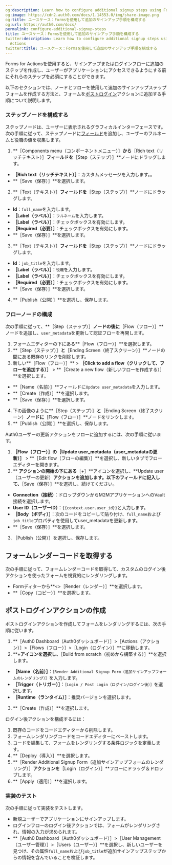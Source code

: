 ```yaml
---
og:description: Learn how to configure additional signup steps using Forms for Actions
og:image: https://cdn2.auth0.com/docs/1.14553.0/img/share-image.png
og:title: ユースケース：Formsを使用して追加のサインアップ手順を構成する
og:url: https://auth0.com/docs/
permalink: configure-additional-signup-steps
title: ユースケース：Formsを使用して追加のサインアップ手順を構成する
twitter:description: Learn how to configure additional signup steps using Forms for
  Actions
twitter:title: ユースケース：Formsを使用して追加のサインアップ手順を構成する
---
```


Forms for Actionsを使用すると、サインアップまたはログインフローに追加のステップを作成し、ユーザーがアプリケーションにアクセスできるようにする前にそれらのステップを必須にすることができます。

以下のセクションでは、ノードとフローを使用して追加のサインアップステップフォームを作成する方法と、フォームを[ポストログイン](/signup-and-login-triggers/login-trigger)アクションに追加する手順について説明します。


### ステップノードを構成する

ステップノードは、ユーザーに表示されるグラフィカルインターフェースです。次の手順に従って、ステップノードに[フィールド](/nodes-and-components)を追加し、ユーザーのフルネームと役職の値を収集します。

1. **［Components menu（コンポーネントメニュー）］**から**［Rich text（リッチテキスト）］**フィールドを**［Step（ステップ）］**ノードにドラッグします。

* **［Rich text（リッチテキスト）］**：カスタムメッセージを入力します。。
* **［Save（保存）］**を選択します。
2. **［Text（テキスト）］**フィールドを**［Step（ステップ）］**ノードにドラッグします。

* **Id**：`full_name`を入力します。
* **［Label（ラベル）］**：`フルネーム`を入力します。
* **［Label（ラベル）］**：チェックボックスを有効にします。
* **［Required（必要）］**：チェックボックスを有効にします。
* **［Save（保存）］**を選択します。
3. **［Text（テキスト）］**フィールドを**［Step（ステップ）］**ノードにドラッグします。

* **Id**：`job_title`を入力します。
* **［Label（ラベル）］**：`役職`を入力します。
* **［Label（ラベル）］**：チェックボックスを有効にします。
* **［Required（必要）］**：チェックボックスを有効にします。
* **［Save（保存）］**を選択します。
4. **［Publish（公開）］**を選択し、保存します。

### **フローノードの構成**

次の手順に従って、**［Step（ステップ）］**ノードの後に​​**［Flow（フロー）］**ノードを追加し、`user_metadata`を更新して認証フローを再開します。

1. フォームエディターの下にある**［Flow（フロー）］**を選択します。
2. **［Step（ステップ）］**と**［Ending Screen（終了スクリーン）］**ノードの間にある既存のリンクを削除します。
3. 新しい**［Flow（フロー）］** > **［Click to add a flow（クリックして、フローを追加する）］** > **［Create a new flow（新しいフローを作成する）］**を選択します。

* **［Name（名前）］**フィールドに`Update user_metadata`を入力します。
* **［Create（作成）］**を選択します。
* **［Save（保存）］**を選択します。
4. 下の画像のように**［Step（ステップ）］**と**［Ending Screen（終了スクリーン）**ノードに**［Flow（フロー）］**ノードをリンクします。
5. **［Publish（公開）］**を選択し、保存します。

Auth0ユーザーの更新アクションをフローに追加するには、次の手順に従います。

1. **［Flow（フロー）］**の**［Update user_metadata（user_metadataの更新）］** > **［Edit flow（フローの編集）］**を選択し、新しいタブでフローエディターを開きます。
2. ** **アクションの開始の下にある**［+］**アイコンを選択し、**Update user（ユーザーの更新）**アクションを追加します。以下のフィールドに記入して、**［Save（保存）］**を選択し、続けてください。

* **Connection（接続）**：ドロップダウンからM2MアプリケーションへのVault接続を選択します。
* **User ID（ユーザーID）**：`{{context.user.user_id}}`と入力します。
* **［Body（ボディ）］**：次のコードをコピーして貼り付け、`full_name`および`job_title`プロパティを使用してuser_metadataを更新します。
* **［Save（保存）］**を選択します。
3. ［Publish（公開）］を選択し、保存します。

## フォームレンダーコードを取得する

次の手順に従って、フォームレンダーコードを取得して、カスタムのログイン後アクションを使ったフォームを視覚的にレンダリングします。

* Formディターから**<>［Render（レンダー）］**を選択します。
* **［Copy（コピー）］**を選択します。

## ポストログインアクションの作成

ポストログインアクションを作成してフォームをレンダリングするには、次の手順に従います。

1. **［Auth0 Dashboard（Auth0ダッシュボード）］>［Actions（アクション）］>［Flows（フロー）］>［Login（ログイン）］**に移動します。
2. **+**アイコンを選択し、**［Build from scratch（初めから構築する）］**を選択します。

* **［Name（名前）］**：`［Render Additional Signup Form（追加サインアップフォームのレンダリング）］`を入力します。
* **［Trigger（トリガー）］**：`［Login / Post Login（ログイン/ログイン後）］`を選択します。
* **［Runtime（ランタイム）］**：推奨バージョンを選択します。
3. **［Create（作成）］**を選択します。

ログイン後アクションを構成するには：

1. 既存のコードをコードエディターから削除します。
2. フォームレンダリングコードをコードエディターにペーストします。
3. コードを編集して、フォームをレンダリングする条件ロジックを定義します。
4. **［Deploy（導入）］**を選択します。
5. **［Render Additional Signup Form（追加サインアップフォームのレンダリング）］**アクションを**［Login（ログイン）］**フローにドラッグ＆ドロップします。
6. **［Apply（適用）］**を選択します。

### **実装のテスト**

次の手順に従って実装をテストします。

* 新規ユーザーでアプリケーションにサインアップします。
* ログインフローのログイン後アクションでは、フォームがレンダリングされ、情報の入力が求められます。
* **［Auth0 Dashboard（Auth0ダッシュボード）］>［User Management（ユーザー管理）］>［Users（ユーザー）］**を選択し、新しいユーザーを見つけ、その属性`full_name`および`job_title`が追加サインアップステップからの情報を含んでいることを検証します。